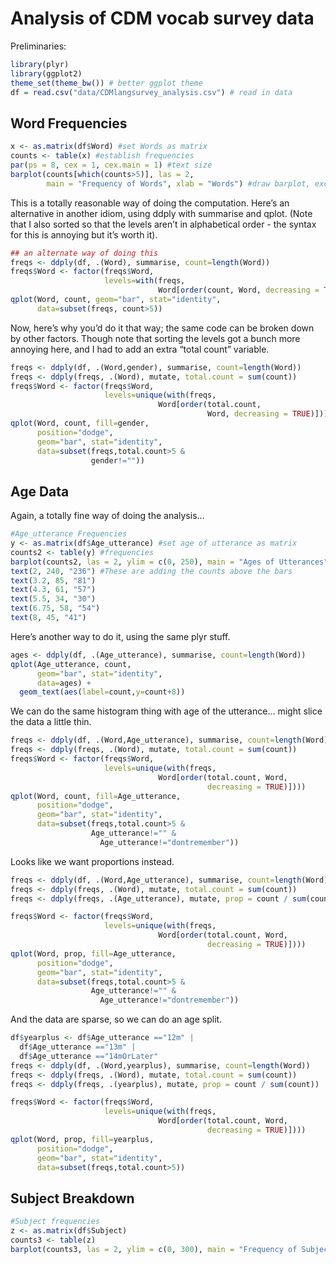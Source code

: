 Analysis of CDM vocab survey data
=================================

Preliminaries:

```r
library(plyr)
library(ggplot2)
theme_set(theme_bw()) # better ggplot theme
df = read.csv("data/CDMlangsurvey_analysis.csv") # read in data
```

Word Frequencies
----------------

```r
x <- as.matrix(df$Word) #set Words as matrix
counts <- table(x) #establish frequencies
par(ps = 8, cex = 1, cex.main = 1) #text size
barplot(counts[which(counts>5)], las = 2,  
        main = "Frequency of Words", xlab = "Words") #draw barplot, exclude words with fewer than 5 occurences
```

This is a totally reasonable way of doing the computation. Here's an alternative in another idiom, using ddply with summarise and qplot. (Note that I also sorted so that the levels aren't in alphabetical order - the syntax for this is annoying but it's worth it). 

```r
## an alternate way of doing this
freqs <- ddply(df, .(Word), summarise, count=length(Word))
freqs$Word <- factor(freqs$Word, 
                     levels=with(freqs, 
                                 Word[order(count, Word, decreasing = TRUE)]))
qplot(Word, count, geom="bar", stat="identity",
      data=subset(freqs, count>5))
```

Now, here's why you'd do it that way; the same code can be broken down by other factors. Though note that sorting the levels got a bunch more annoying here, and I had to add an extra "total count" variable.

```r
freqs <- ddply(df, .(Word,gender), summarise, count=length(Word))
freqs <- ddply(freqs, .(Word), mutate, total.count = sum(count))
freqs$Word <- factor(freqs$Word, 
                     levels=unique(with(freqs, 
                                 Word[order(total.count, 
                                            Word, decreasing = TRUE)])))
qplot(Word, count, fill=gender, 
      position="dodge",
      geom="bar", stat="identity", 
      data=subset(freqs,total.count>5 &
                  gender!=""))
```

Age Data
--------

Again, a totally fine way of doing the analysis...

```r
#Age_utterance Frequencies
y <- as.matrix(df$Age_utterance) #set age of utterance as matrix 
counts2 <- table(y) #frequencies 
barplot(counts2, las = 2, ylim = c(0, 250), main = "Ages of Utterances") #draw barplot
text(2, 240, "236") #These are adding the counts above the bars 
text(3.2, 85, "81") 
text(4.3, 61, "57") 
text(5.5, 34, "30") 
text(6.75, 58, "54")
text(8, 45, "41")
```

Here's another way to do it, using the same plyr stuff. 

```r
ages <- ddply(df, .(Age_utterance), summarise, count=length(Word))
qplot(Age_utterance, count, 
      geom="bar", stat="identity",
      data=ages) + 
  geom_text(aes(label=count,y=count+8))
```

We can do the same histogram thing with age of the utterance... might slice the data a little thin. 

```r
freqs <- ddply(df, .(Word,Age_utterance), summarise, count=length(Word))
freqs <- ddply(freqs, .(Word), mutate, total.count = sum(count))
freqs$Word <- factor(freqs$Word, 
                     levels=unique(with(freqs, 
                                 Word[order(total.count, Word, 
                                            decreasing = TRUE)])))
qplot(Word, count, fill=Age_utterance, 
      position="dodge",
      geom="bar", stat="identity", 
      data=subset(freqs,total.count>5 &
                  Age_utterance!="" & 
                    Age_utterance!="dontremember"))
```

Looks like we want proportions instead.

```r
freqs <- ddply(df, .(Word,Age_utterance), summarise, count=length(Word))
freqs <- ddply(freqs, .(Word), mutate, total.count = sum(count))
freqs <- ddply(freqs, .(Age_utterance), mutate, prop = count / sum(count))

freqs$Word <- factor(freqs$Word, 
                     levels=unique(with(freqs, 
                                 Word[order(total.count, Word, 
                                            decreasing = TRUE)])))
qplot(Word, prop, fill=Age_utterance, 
      position="dodge",
      geom="bar", stat="identity", 
      data=subset(freqs,total.count>5 &
                  Age_utterance!="" & 
                    Age_utterance!="dontremember"))
```

And the data are sparse, so we can do an age split. 

```r
df$yearplus <- df$Age_utterance =="12m" |
  df$Age_utterance =="13m" |
  df$Age_utterance =="14mOrLater"
freqs <- ddply(df, .(Word,yearplus), summarise, count=length(Word))
freqs <- ddply(freqs, .(Word), mutate, total.count = sum(count))
freqs <- ddply(freqs, .(yearplus), mutate, prop = count / sum(count))

freqs$Word <- factor(freqs$Word, 
                     levels=unique(with(freqs, 
                                 Word[order(total.count, Word, 
                                            decreasing = TRUE)])))
qplot(Word, prop, fill=yearplus, 
      position="dodge",
      geom="bar", stat="identity", 
      data=subset(freqs,total.count>5))
```

Subject Breakdown
-----------------

```r
#Subject frequencies 
z <- as.matrix(df$Subject)
counts3 <- table(z)
barplot(counts3, las = 2, ylim = c(0, 300), main = "Frequency of Subjects")
```


